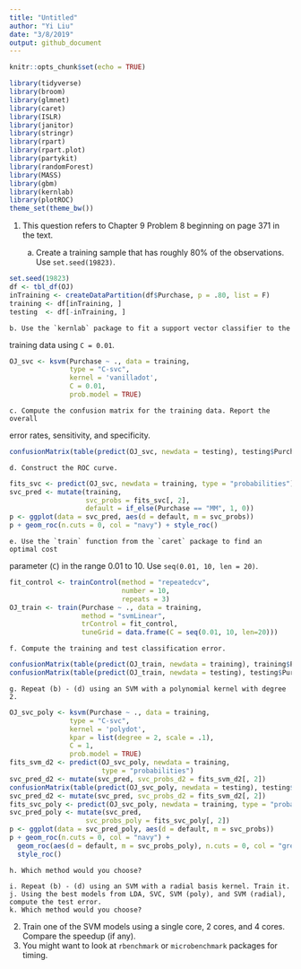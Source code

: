 ```yaml
---
title: "Untitled"
author: "Yi Liu"
date: "3/8/2019"
output: github_document
---
```


```r
knitr::opts_chunk$set(echo = TRUE)
```
```r
library(tidyverse)
library(broom)
library(glmnet)
library(caret)
library(ISLR)
library(janitor)
library(stringr)
library(rpart)
library(rpart.plot)
library(partykit)
library(randomForest)
library(MASS)
library(gbm)
library(kernlab)
library(plotROC)
theme_set(theme_bw())
```

1. This question refers to Chapter 9 Problem 8 beginning on page 371 in the 
text. 

    a. Create a training sample that has roughly 80% of the observations. Use
  `set.seed(19823)`.
  
```r
set.seed(19823)
df <- tbl_df(OJ)
inTraining <- createDataPartition(df$Purchase, p = .80, list = F)
training <- df[inTraining, ]
testing  <- df[-inTraining, ]
```
    b. Use the `kernlab` package to fit a support vector classifier to the 
  training data using `C = 0.01`. 
  
```r
OJ_svc <- ksvm(Purchase ~ ., data = training,
               type = "C-svc", 
               kernel = 'vanilladot',
               C = 0.01,
               prob.model = TRUE)
```
    c. Compute the confusion matrix for the training data. Report the overall 
  error rates, sensitivity, and specificity. 
  
```r
confusionMatrix(table(predict(OJ_svc, newdata = testing), testing$Purchase), positive = "MM")
```
   
    d. Construct the ROC curve. 
```r
fits_svc <- predict(OJ_svc, newdata = training, type = "probabilities")
svc_pred <- mutate(training, 
                   svc_probs = fits_svc[, 2],
                   default = if_else(Purchase == "MM", 1, 0))
p <- ggplot(data = svc_pred, aes(d = default, m = svc_probs))
p + geom_roc(n.cuts = 0, col = "navy") + style_roc()
```
    e. Use the `train` function from the `caret` package to find an optimal cost
  parameter (`C`) in the range 0.01 to 10. Use `seq(0.01, 10, len = 20)`. 
  
```r
fit_control <- trainControl(method = "repeatedcv",
                            number = 10, 
                            repeats = 3)
OJ_train <- train(Purchase ~ ., data = training,
                  method = "svmLinear", 
                  trControl = fit_control,
                  tuneGrid = data.frame(C = seq(0.01, 10, len=20)))
```
    f. Compute the training and test classification error.
    
```r
confusionMatrix(table(predict(OJ_train, newdata = training), training$Purchase), positive = "MM")
confusionMatrix(table(predict(OJ_train, newdata = testing), testing$Purchase), positive = "MM")
```

    g. Repeat (b) - (d) using an SVM with a polynomial kernel with degree 2. 
    
```r
OJ_svc_poly <- ksvm(Purchase ~ ., data = training,
               type = "C-svc", 
               kernel = 'polydot',
               kpar = list(degree = 2, scale = .1),
               C = 1,
               prob.model = TRUE)
fits_svm_d2 <- predict(OJ_svc_poly, newdata = training, 
                       type = "probabilities")
svc_pred_d2 <- mutate(svc_pred, svc_probs_d2 = fits_svm_d2[, 2])
confusionMatrix(table(predict(OJ_svc_poly, newdata = testing), testing$Purchase), positive = "MM")
svc_pred_d2 <- mutate(svc_pred, svc_probs_d2 = fits_svm_d2[, 2])
fits_svc_poly <- predict(OJ_svc_poly, newdata = training, type = "probabilities")
svc_pred_poly <- mutate(svc_pred, 
                   svc_probs_poly = fits_svc_poly[, 2])
p <- ggplot(data = svc_pred_poly, aes(d = default, m = svc_probs))
p + geom_roc(n.cuts = 0, col = "navy") + 
  geom_roc(aes(d = default, m = svc_probs_poly), n.cuts = 0, col = "green") +
  style_roc()
```


    h. Which method would you choose?

    i. Repeat (b) - (d) using an SVM with a radial basis kernel. Train it. 
    j. Using the best models from LDA, SVC, SVM (poly), and SVM (radial), 
    compute the test error. 
    k. Which method would you choose?
2. Train one of the SVM models using a single core, 2 cores, and 4 cores.
Compare the speedup (if any). 
3. You might want to look at `rbenchmark` or `microbenchmark` packages for 
timing. 